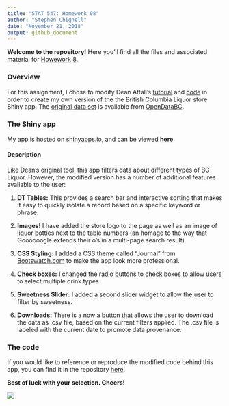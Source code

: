 ```yaml
---
title: "STAT 547: Homework 08"
author: "Stephen Chignell"
date: "November 21, 2018"
output: github_document
---
```


**Welcome to the repository!** Here you'll find all the files and associated material for [Howework 8](http://stat545.com/Classroom/assignments/hw08/hw08.html). 

### Overview
For this assignment, I chose to modify Dean Attali's [tutorial](https://deanattali.com/blog/building-shiny-apps-tutorial/) and [code](https://deanattali.com/blog/building-shiny-apps-tutorial/#12-final-shiny-app-code) in order to create my own version of the the British Columbia Liquor store Shiny app. The [original data set](http://www.opendatabc.ca/dataset/bc-liquor-store-product-price-list-current-prices) is available from [OpenDataBC](http://www.opendatabc.ca/).


### The Shiny app
My app is hosted on [shinyapps.io](https://www.shinyapps.io), and can be viewed [**here**](https://smc-test-shiny.shinyapps.io/British_Columbia_Liquor_Prices/).

#### Description

Like Dean's original tool, this app filters data about different types of BC Liquor. However, the modified version has a number of additional features available to the user:

1. **DT Tables:** This provides a search bar and interactive sorting that makes it easy to quickly isolate a record based on a specific keyword or phrase.

2. **Images!** I have added the store logo to the page as well as an image of liquor bottles next to the table numbers (an homage to the way that Goooooogle extends their o's in a multi-page search result).

3. **CSS Styling:** I added a CSS theme called "Journal" from [Bootswatch.com](https://bootswatch.com/) to make the app look more professional.

4. **Check boxes:** I changed the radio buttons to check boxes to allow users to select multiple drink types. 

5. **Sweetness Slider:** I added a second slider widget to allow the user to filter by sweetness.

6. **Downloads:** There is a now a button that allows the user to download the data as .csv file, based on the current filters applied. The .csv file is labeled with the current date to promote data provenance.


### The code
If you would like to reference or reproduce the modified code behind this app, you can find it in the repository [here](https://github.com/STAT545-UBC-students/hw08-schignel/blob/master/bcl/app.R).



**Best of luck with your selection. Cheers!** 

![](https://media.giphy.com/media/RLfDm4jtYWt68/giphy.gif)


